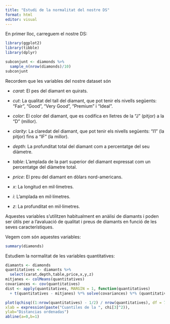 ```yaml
---
title: "Estudi de la normalitat del nostre DS"
format: html
editor: visual
---
```


En primer lloc, carreguem el nostre DS:

```r
library(ggplot2)
library(tibble)
library(dplyr)

subconjunt <- diamonds %>% 
  sample_n(nrow(diamonds)/10)
subconjunt
```

Recordem que les variables del nostre dataset són

-   *carat*: El pes del diamant en quirats.

-   *cut*: La qualitat del tall del diamant, que pot tenir els nivells següents: "Fair", "Good", "Very Good", "Premium" i "Ideal".

-   *color*: El color del diamant, que es codifica en lletres de la "J" (pitjor) a la "D" (millor).

-   *clarity*: La claredat del diamant, que pot tenir els nivells següents: "I1" (la pitjor) fins a "IF" (la millor).

-   *depth*: La profunditat total del diamant com a percentatge del seu diàmetre.

-   *table*: L'amplada de la part superior del diamant expressat com un percentatge del diàmetre total.

-   *price*: El preu del diamant en dòlars nord-americans.

-   *x*: La longitud en mil·límetres.

-   *i*: L'amplada en mil·límetres.

-   *z*: La profunditat en mil·límetres.

Aquestes variables s'utilitzen habitualment en anàlisi de diamants i poden ser útils per a l'avaluació de qualitat i preus de diamants en funció de les seves característiques.

Vegem com són aquestes variables:

```r
summary(diamonds)
```

Estudiem la normalitat de les variables quantitatives:

```r
diamants <- diamonds
quantitatives <- diamants %>% 
  select(carat,depth,table,price,x,y,z)
mitjanes <- colMeans(quantitatives)
covariances <- cov(quantitatives)
dist <- apply(quantitatives, MARGIN = 1, function(quantitatives)
  + t(quantitatives - mitjanes) %*% solve(covariances) %*% (quantitatives - mitjanes))
```

```r
plot(qchisq((1:nrow(quantitatives) - 1/2) / nrow(quantitatives), df = 7), sort(dist),
xlab = expression(paste("Cuantiles de la ", chi[3]^2)),
ylab="Distancias ordenadas")
abline(a=0,b=1)
```

```{}
```
